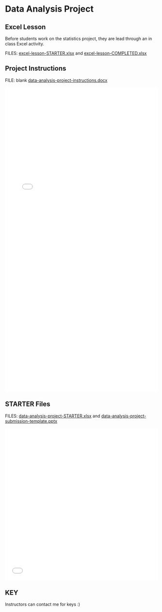 # Data Analysis Project {.unnumbered}

## Excel Lesson

Before students work on the statistics project, they are lead through an in class Excel activity.

FILES: [excel-lesson-STARTER.xlsx](https://github.com/coltongearhart/math125/blob/main/stats/excel-lesson.xlsx) and [excel-lesson-COMPLETED.xlsx](https://github.com/coltongearhart/math125/blob/main/stats/excel-lesson-COMPLETED.xlsx)

## Project Instructions

FILE: blank [data-analysis-project-instructions.docx](https://github.com/coltongearhart/math125/blob/main/stats/data-analysis-project-instructions.docx)

<embed src="stats/data-analysis-project-instructions.pdf" type="application/pdf" width="100%" height="1000px"></embed>

## STARTER Files

FILES: [data-analysis-project-STARTER.xlsx](https://github.com/coltongearhart/math125/blob/main/stats/data-analysis-project-STARTER.xlsx) and [data-analysis-project-submission-template.pptx](https://github.com/coltongearhart/math125/blob/main/stats/formula-sheet..pptx)

<embed src="stats/data-analysis-project-submission-template.pdf" type="application/pdf" width="100%" height="500px"></embed>

## KEY

Instructors can contact me for keys :)